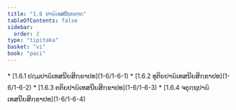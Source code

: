 ```yaml
---
title: "1.6 ປາຏິເທສນີຍກຓ຺ຑ"
tableOfContents: false
sidebar:
  order: 2
type: "tipitaka"
basket: "vi"
book: "paci"
---
```



<DynamicBreadcrumb />



<TableOfContents book="paci" section="1.6">
* [1.6.1 ປຐມປາຏິເທສນີຍສິກ຺ຂາປທ](1-6/1-6-1)
* [1.6.2 ທຸຕິຍປາຏິເທສນີຍສິກ຺ຂາປທ](1-6/1-6-2)
* [1.6.3 ຕຕິຍປາຏິເທສນີຍສິກ຺ຂາປທ](1-6/1-6-3)
* [1.6.4 ຈຕຸຕ຺ຖປາຏິເທສນີຍສິກ຺ຂາປທ](1-6/1-6-4)
</TableOfContents>